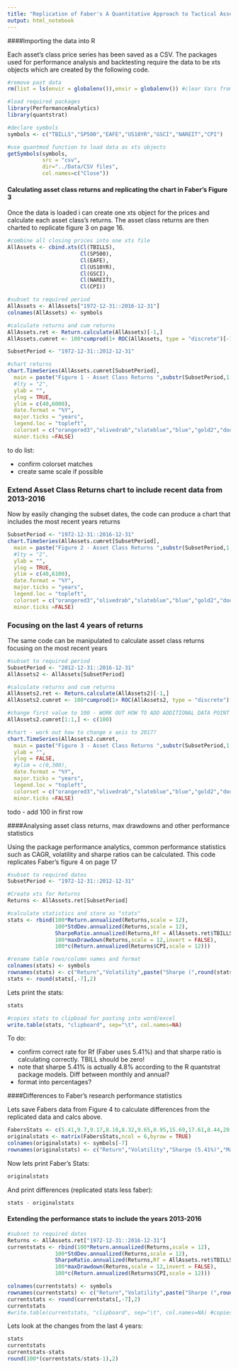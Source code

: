 ```yaml
---
title: "Replication of Faber's A Quantitative Approach to Tactical Asset Allocation - Asset Class Returns"
output: html_notebook
---
```


####Importing the data into R

Each asset's class price series has been saved as a CSV. The packages used for performance analysis and backtesting require the data to be xts objects which are created by the following code.
```r
#remove past data
rm(list = ls(envir = globalenv()),envir = globalenv()) #clear Vars from global enviroment

#load required packages
library(PerformanceAnalytics)
library(quantstrat)

#declare symbols
symbols <- c("TBILLS","SP500","EAFE","US10YR","GSCI","NAREIT","CPI")

#use quantmod function to load data as xts objects
getSymbols(symbols,
           src = "csv",
           dir="../Data/CSV files",
           col.names=c("Close"))
```


#### Calculating asset class returns and replicating the chart in Faber's Figure 3

Once the data is loaded i can create one xts object for the prices and calculate each asset class's returns. The asset class returns are then charted to replicate figure 3 on page 16.
```r
#combine all closing prices into one xts file
AllAssets <- cbind.xts(Cl(TBILLS),
                       Cl(SP500),
                       Cl(EAFE),
                       Cl(US10YR),
                       Cl(GSCI),
                       Cl(NAREIT),
                       Cl(CPI))                       

#subset to required period
AllAssets <- AllAssets["1972-12-31::2016-12-31"]
colnames(AllAssets) <- symbols

#calculate returns and cum returns
AllAssets.ret <- Return.calculate(AllAssets)[-1,]
AllAssets.cumret <- 100*cumprod(1+ ROC(AllAssets, type = "discrete")[-1,])

SubsetPeriod <- "1972-12-31::2012-12-31"

#chart returns
chart.TimeSeries(AllAssets.cumret[SubsetPeriod],
  main = paste("Figure 1 - Asset Class Returns ",substr(SubsetPeriod,1,4),"-",substr(SubsetPeriod,13,16),", Log Scale",sep = ""), 
  #lty = "2",
  ylab = "",
  ylog = TRUE,
  ylim = c(40,6000),
  date.format = "%Y",
  major.ticks = "years",
  legend.loc = "topleft",
  colorset = c("orangered3","olivedrab","slateblue","blue","gold2","dodgerblue2","cornflowerblue"), #create own colorset at some point
  minor.ticks =FALSE)
```
to do list:

* confirm colorset matches
* create same scale if possible

### Extend Asset Class Returns chart to include recent data from 2013-2016

Now by easily changing the subset dates, the code can produce a chart that includes the most recent years returns
```r
SubsetPeriod <- "1972-12-31::2016-12-31"
chart.TimeSeries(AllAssets.cumret[SubsetPeriod],
  main = paste("Figure 2 - Asset Class Returns ",substr(SubsetPeriod,1,4),"-",substr(SubsetPeriod,13,16),", Log Scale",sep = ""),
  #lty = "2",
  ylab = "",
  ylog = TRUE,
  ylim = c(40,6100),
  date.format = "%Y",
  major.ticks = "years",
  legend.loc = "topleft",
  colorset = c("orangered3","olivedrab","slateblue","blue","gold2","dodgerblue2","cornflowerblue"),
  minor.ticks =FALSE)
```

### Focusing on the last 4 years of returns

The same code can be manipulated to calculate asset class returns focusing on the most recent years
```r
#subset to required period
SubsetPeriod <- "2012-12-31::2016-12-31"
AllAssets2 <- AllAssets[SubsetPeriod]

#calculate returns and cum returns
AllAssets2.ret <- Return.calculate(AllAssets2)[-1,]
AllAssets2.cumret <- 100*cumprod(1+ ROC(AllAssets2, type = "discrete")[-1,])

#change first value to 100 - WORK OUT HOW TO ADD ADDITIONAL DATA POINT FOR 2012-12-31
AllAssets2.cumret[1:1,] <- c(100)

#chart - work out how to change x axis to 2017?
chart.TimeSeries(AllAssets2.cumret,
  main = paste("Figure 3 - Asset Class Returns ",substr(SubsetPeriod,1,4),"-",substr(SubsetPeriod,13,16),", Non-log Scale",sep = ""),
  ylab = "",
  ylog = FALSE,
  #ylim = c(0,300),
  date.format = "%Y",
  major.ticks = "years",
  legend.loc = "topleft",
  colorset = c("orangered3","olivedrab","slateblue","blue","gold2","dodgerblue2","cornflowerblue"),
  minor.ticks =FALSE)
```

todo - add 100 in first row

####Analysing asset class returns, max drawdowns and other performance statistics

Using the package performance analytics, common performance statistics such as CAGR, volatility and sharpe ratios can be calculated. This code replicates Faber's figure 4 on page 17
```r
#subset to required dates
SubsetPeriod <- "1972-12-31::2012-12-31"

#Create xts for Returns
Returns <- AllAssets.ret[SubsetPeriod]

#calculate statistics and store as "stats"
stats <- rbind(100*Return.annualized(Returns,scale = 12), 
               100*StdDev.annualized(Returns,scale = 12), 
               SharpeRatio.annualized(Returns,Rf = AllAssets.ret$TBILLS),
               100*maxDrawdown(Returns,scale = 12,invert = FALSE),
               100*c(Return.annualized(Returns$CPI,scale = 12)))

#rename table rows/column names and format
colnames(stats) <- symbols
rownames(stats) <- c("Return","Volatility",paste("Sharpe (",round(stats[1,"TBILLS"],2),"%)", sep = ""),"MaxDD","Inflation CAGR")
stats <- round(stats[,-7],2)
```

Lets print the stats:
```r
stats

#copies stats to clipboad for pasting into word/excel
write.table(stats, "clipboard", sep="\t", col.names=NA) 
```

To do:

* confirm correct rate for Rf (Faber uses 5.41%) and that sharpe ratio is calculating correctly. TBILL should be zero!
* note that sharpe 5.41% is actually 4.8% according to the R quantstrat package models. Diff between monthly and annual?
* format into percentages?

####Differences to Faber's research performance statistics

Lets save Fabers data from Figure 4 to calculate differences from the replicated data and calcs above.
```r
FabersStats <- c(5.41,9.7,9.17,8.18,8.32,9.65,0.95,15.69,17.61,8.44,20.55,18.13,0,0.27,0.21,0.33,0.14,0.23,0,-50.95,-56.4,-15.79,-67.65,-67.88,4.3,4.3,4.3,4.3,4.3,4.3)
originalstats <- matrix(FabersStats,ncol = 6,byrow = TRUE)
colnames(originalstats) <- symbols[-7]
rownames(originalstats) <- c("Return","Volatility","Sharpe (5.41%)","MaxDD","Inflation CAGR")
```

Now lets print Faber's Stats:
```r
originalstats
```

And print differences (replicated stats less faber):
```r
stats - originalstats
```



#### Extending the performance stats to include the years 2013-2016

```r
#subset to required dates
Returns <- AllAssets.ret["1972-12-31::2016-12-31"]
currentstats <- rbind(100*Return.annualized(Returns,scale = 12), 
               100*StdDev.annualized(Returns,scale = 12), 
               SharpeRatio.annualized(Returns,Rf = AllAssets.ret$TBILLS),
               100*maxDrawdown(Returns,scale = 12,invert = FALSE),
               100*c(Return.annualized(Returns$CPI,scale = 12)))

colnames(currentstats) <- symbols
rownames(currentstats) <- c("Return","Volatility",paste("Sharpe (",round(stats[1,"TBILLS"],2),"%)", sep = ""),"MaxDD","Inflation CAGR")
currentstats <- round(currentstats[,-7],2)
currentstats
#write.table(currentstats, "clipboard", sep="\t", col.names=NA) #copies to clipboad for word/excel
```

Lets look at the changes from the last 4 years:

```r
stats
currentstats
currentstats-stats
round(100*(currentstats/stats-1),2)
```





